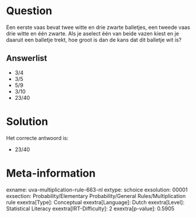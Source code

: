 Question
========

Een eerste vaas bevat twee witte en drie zwarte balletjes, een tweede
vaas drie witte en één zwarte. Als je aselect één van beide vazen kiest
en je daaruit een balletje trekt, hoe groot is dan de kans dat dit
balletje wit is?

Answerlist
----------

* 3/4
* 3/5
* 5/9
* 3/10
* 23/40

Solution
========

Het correcte antwoord is: 

* 23/40

Meta-information
================
exname: uva-multiplication-rule-663-nl
extype: schoice
exsolution: 00001
exsection: Probability/Elementary Probability/General Rules/Multiplication rule
exextra[Type]: Conceptual
exextra[Language]: Dutch
exextra[Level]: Statistical Literacy
exextra[IRT-Difficulty]: 2
exextra[p-value]: 0.5905
